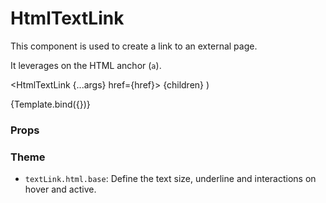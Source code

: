 
<Meta title="Components/Link/HTMLTextLink" component={HtmlTextLink} />

# HtmlTextLink

This component is used to create a link to an external page.

It leverages on the HTML anchor (`a`).

  <HtmlTextLink {...args} href={href}>
    {children}
  </HtmlTextLink>
)

<Canvas>
  <Story
    name="Default"
    args={{
      children: 'External link',
      href: '/?path=/docs/components-link-htmltextlink--default-story',
    }}
  >
    {Template.bind({})}
  </Story>
</Canvas>

### Props

<ArgsTable story="Default" />

### Theme

- `textLink.html.base`: Define the text size, underline and interactions on hover and active.

